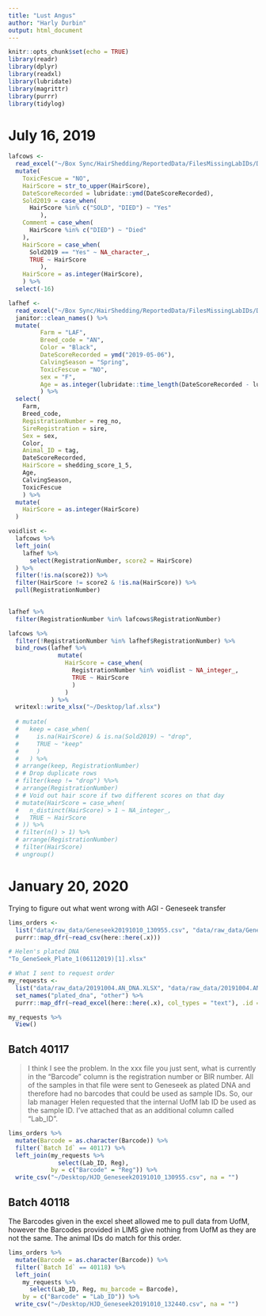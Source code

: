 ```yaml
---
title: "Lust Angus"
author: "Harly Durbin"
output: html_document
---
```


```r
knitr::opts_chunk$set(echo = TRUE)
library(readr)
library(dplyr)
library(readxl)
library(lubridate)
library(magrittr)
library(purrr)
library(tidylog)
```

# July 16, 2019

```r
lafcows <-
  read_excel("~/Box Sync/HairShedding/ReportedData/FilesMissingLabIDs/DataRecording_LAF_2019.xlsx", sheet = "original") %>% 
  mutate(
    ToxicFescue = "NO", 
    HairScore = str_to_upper(HairScore),
    DateScoreRecorded = lubridate::ymd(DateScoreRecorded),
    Sold2019 = case_when(
      HairScore %in% c("SOLD", "DIED") ~ "Yes"
         ),
    Comment = case_when(
      HairScore %in% c("DIED") ~ "Died"
    ),
    HairScore = case_when(
      Sold2019 == "Yes" ~ NA_character_,
      TRUE ~ HairScore
         ),
    HairScore = as.integer(HairScore),
    ) %>% 
  select(-16)
```


```r
lafhef <-
  read_excel("~/Box Sync/HairShedding/ReportedData/FilesMissingLabIDs/DataRecording_LAF_2019.xlsx", sheet = "spring2017cows") %>% 
  janitor::clean_names() %>% 
  mutate(
         Farm = "LAF",
         Breed_code = "AN", 
         Color = "Black", 
         DateScoreRecorded = ymd("2019-05-06"),
         CalvingSeason = "Spring", 
         ToxicFescue = "NO", 
         sex = "F",
         Age = as.integer(lubridate::time_length(DateScoreRecorded - lubridate::ymd(birth_date), unit = "years"))
         ) %>% 
  select(
    Farm,
    Breed_code,
    RegistrationNumber = reg_no,
    SireRegistration = sire,
    Sex = sex,
    Color, 
    Animal_ID = tag,
    DateScoreRecorded,
    HairScore = shedding_score_1_5,
    Age,
    CalvingSeason,
    ToxicFescue
    ) %>% 
  mutate(
    HairScore = as.integer(HairScore)
  )
```


```r
voidlist <-
  lafcows %>% 
  left_join(
    lafhef %>% 
      select(RegistrationNumber, score2 = HairScore)
  ) %>% 
  filter(!is.na(score2)) %>% 
  filter(HairScore != score2 & !is.na(HairScore)) %>%
  pull(RegistrationNumber)
  

lafhef %>% 
  filter(RegistrationNumber %in% lafcows$RegistrationNumber)
```


```r
lafcows %>% 
  filter(!RegistrationNumber %in% lafhef$RegistrationNumber) %>% 
  bind_rows(lafhef %>% 
              mutate(
                HairScore = case_when(
                  RegistrationNumber %in% voidlist ~ NA_integer_,
                  TRUE ~ HairScore
                  )
                )
            ) %>% 
  writexl::write_xlsx("~/Desktop/laf.xlsx")
  
  # mutate(
  #   keep = case_when(
  #     is.na(HairScore) & is.na(Sold2019) ~ "drop",
  #     TRUE ~ "keep"
  #     )
  #   ) %>% 
  # arrange(keep, RegistrationNumber)
  # # Drop duplicate rows
  # filter(keep != "drop") %%>% 
  # arrange(RegistrationNumber)
  # # Void out hair score if two different scores on that day
  # mutate(HairScore = case_when(
  #   n_distinct(HairScore) > 1 ~ NA_integer_,
  #   TRUE ~ HairScore
  # )) %>% 
  # filter(n() > 1) %>% 
  # arrange(RegistrationNumber)
  # filter(HairScore)
  # ungroup()

```

# January 20, 2020

Trying to figure out what went wrong with AGI - Geneseek transfer

```r
lims_orders <-
  list("data/raw_data/Geneseek20191010_130955.csv", "data/raw_data/Geneseek20191010_132440.csv") %>% 
  purrr::map_dfr(~read_csv(here::here(.x)))
```


```r
# Helen's plated DNA
"To_GeneSeek_Plate_1(06112019)[1].xlsx"
```


```r
# What I sent to request order
my_requests <-
  list("data/raw_data/20191004.AN_DNA.XLSX", "data/raw_data/20191004.AN.XLSX") %>% 
  set_names("plated_dna", "other") %>% 
  purrr::map_dfr(~read_excel(here::here(.x), col_types = "text"), .id = "source")

my_requests %>% 
  View()
```

## Batch 40117

> I think I see the problem. In the xxx file you just sent, what is currently in the “Barcode” column is  the registration number or BIR number. All of the samples in that file were sent to Geneseek as plated DNA and therefore had no barcodes that could be used as sample IDs. So, our lab manager Helen requested that the internal UofM lab ID be used as the sample ID. I’ve attached that as an additional column called “Lab_ID”. 

```r
lims_orders %>% 
  mutate(Barcode = as.character(Barcode)) %>% 
  filter(`Batch Id` == 40117) %>% 
  left_join(my_requests %>% 
              select(Lab_ID, Reg), 
            by = c("Barcode" = "Reg")) %>% 
  write_csv("~/Desktop/HJD_Geneseek20191010_130955.csv", na = "")
```

## Batch 40118

The Barcodes given in the excel sheet allowed me to pull data from UofM, however the Barcodes provided in LIMS give nothing from UofM as they are not the same. The animal IDs do match for this order. 

```r
lims_orders %>% 
  mutate(Barcode = as.character(Barcode)) %>% 
  filter(`Batch Id` == 40118) %>% 
  left_join(
    my_requests %>% 
      select(Lab_ID, Reg, mu_barcode = Barcode),
    by = c("Barcode" = "Lab_ID")) %>% 
  write_csv("~/Desktop/HJD_Geneseek20191010_132440.csv", na = "")
```


